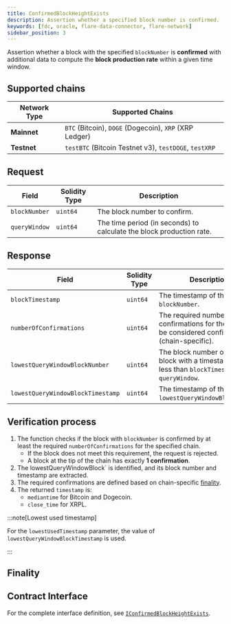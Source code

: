 ```yaml
---
title: ConfirmedBlockHeightExists
description: Assertion whether a specified block number is confirmed.
keywords: [fdc, oracle, flare-data-connector, flare-network]
sidebar_position: 3
---
```



Assertion whether a block with the specified `blockNumber` is **confirmed** with additional data to compute the **block production rate** within a given time window.

## Supported chains

| Network Type | Supported Chains                                       |
| ------------ | ------------------------------------------------------ |
| **Mainnet**  | `BTC` (Bitcoin), `DOGE` (Dogecoin), `XRP` (XRP Ledger) |
| **Testnet**  | `testBTC` (Bitcoin Testnet v3), `testDOGE`, `testXRP`  |

## Request

| Field         | Solidity Type | Description                                                          |
| ------------- | ------------- | -------------------------------------------------------------------- |
| `blockNumber` | `uint64`      | The block number to confirm.                                         |
| `queryWindow` | `uint64`      | The time period (in seconds) to calculate the block production rate. |

## Response

| Field                             | Solidity Type | Description                                                                                              |
| --------------------------------- | ------------- | -------------------------------------------------------------------------------------------------------- |
| `blockTimestamp`                  | `uint64`      | The timestamp of the block at `blockNumber`.                                                             |
| `numberOfConfirmations`           | `uint64`      | The required number of confirmations for the block to be considered confirmed (chain-specific).          |
| `lowestQueryWindowBlockNumber`    | `uint64`      | The block number of the latest block with a timestamp strictly less than `blockTimestamp - queryWindow`. |
| `lowestQueryWindowBlockTimestamp` | `uint64`      | The timestamp of the block at `lowestQueryWindowBlockNumber`.                                            |

## Verification process

1. The function checks if the block with `blockNumber` is confirmed by at least the required `numberOfConfirmations` for the specified chain.
   - If the block does not meet this requirement, the request is rejected.
   - A block at the tip of the chain has exactly **1 confirmation**.
2. The lowestQueryWindowBlock` is identified, and its block number and timestamp are extracted.
3. The required confirmations are defined based on chain-specific [finality](#finality).
4. The returned `timestamp` is:
   - `mediantime` for Bitcoin and Dogecoin.
   - `close_time` for XRPL.

:::note[Lowest used timestamp]

For the `lowestUsedTimestamp` parameter, the value of `lowestQueryWindowBlockTimestamp` is used.

:::

## Finality

<Finality />

## Contract Interface

For the complete interface definition, see [`IConfirmedBlockHeightExists`](/fdc/reference/IConfirmedBlockHeightExists.mdx).
